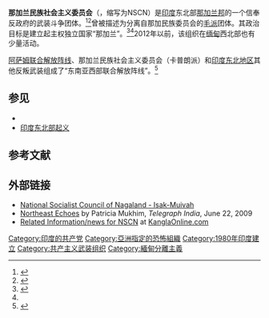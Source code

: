 {{Infobox Political Party
| logo             =
|colorcode=red
| party_name       = 那加兰民族社会主义委员会
|native_name=National Socialist Council of Nagaland
| leader1_title    =
| leader1_name     =
| leader2_title    =
| leader2_name     =
| foundation       = 1980年1月31日
| founders          = Isak Chisi Swu, Thuingaleng Muivah, S.S. Khaplang.
| ideology         = {{tsl|en|Naga nationalism|那加民族主义}}<ref name="DegenhardtDay1983">{{citation |last1=Degenhardt |first1=Henry W. |last2=Day |first2=Alan John |title=Political dissent: an international guide to dissident, extra-parliamentary, guerrilla, and illegal political movements |url=https://books.google.com/books?id=IlSGAAAAMAAJ |year=1983 |publisher=Gale Research Company |isbn=978-0-582-90255-8 |accessdate=2019-06-17 |archive-date=2019-08-23 |archive-url=https://web.archive.org/web/20190823122041/https://books.google.com/books?id=IlSGAAAAMAAJ |dead-url=no }}</ref><br>[[毛主義|毛主義]]<ref name="DegenhardtDay1983"/><br>[[分離主義|分離主義]]
| position=[[極左翼|極左翼]]
| headquarters     =
| international    = 
| membership       = 约4500名战士<ref name="Diplomat">{{cite web|url=http://the-diplomat.com/2011/03/22/is-china-backing-indian-insurgents/2/|title=Is China Backing Indian Insurgents?|publisher=The Diplomat|date=22 March 2011|accessdate=April 27, 2011|author=Lyle Morris|archive-date=2012-02-10|archive-url=https://web.archive.org/web/20120210183302/http://the-diplomat.com/2011/03/22/is-china-backing-indian-insurgents/2/|dead-url=no}}</ref>
| flag             = [[File:Unofficial_flag_of_Nagaland.svg|220px]]
|  website         = 
|country=印度
}}
'''那加兰民族社会主义委员会'''（{{lang-en|National Socialist Council of Nagaland}}，缩写为NSCN）是[[印度|印度]]东北部[[那加兰邦|那加兰邦]]的一个信奉{{tsl|en|Naga nationalism|那加民族主义}}反政府的武装斗争团体。<ref>{{cite news | url=http://www.telegraphindia.com/1110218/jsp/frontpage/story_13599760.jsp | location=Calcutta, India | work=The Telegraph | first=Nishit | last=Dholabhai | title=NSCN wants swift solution | date=18 February 2011 | accessdate=2015-06-10 | archive-date=2018-06-19 | archive-url=https://web.archive.org/web/20180619163221/https://www.telegraphindia.com/1110218/jsp/frontpage/story_13599760.jsp | dead-url=no }}</ref><ref>{{cite news|url=http://www.hindu.com/2004/07/02/stories/2004070200951300.htm|location=Chennai, India|work=The Hindu|title=Police, NSCN militants exchange fire|date=2 July 2004|accessdate=2015-06-10|archive-date=2004-08-20|archive-url=https://web.archive.org/web/20040820064239/http://www.hindu.com/2004/07/02/stories/2004070200951300.htm|dead-url=yes}}</ref>曾被描述为分离自那加民族委员会的[[毛派|毛派]]团体。其政治目标是建立起主权独立国家“那加兰”。<ref>{{Cite web |url=http://www.satp.org/satporgtp/countries/india/states/nagaland/terrorist_outfits/NSCN_IM.HTM |title=存档副本 |access-date=2015-06-10 |archive-date=2016-12-23 |archive-url=https://web.archive.org/web/20161223191051/http://www.satp.org/satporgtp/countries/india/states/nagaland/terrorist_outfits/nscn_im.htm |dead-url=no }}</ref><ref name="Diplomat" />2012年以前，该组织在[[缅甸|缅甸]]西北部也有少量活动。

[[阿萨姆联合解放阵线|阿萨姆联合解放阵线]]、那加兰民族社会主义委员会（卡普朗派）和[[印度东北地区|印度东北地区]]其他反叛武装组成了“东南亚西部联合解放阵线”。<ref>{{Cite web |url=http://world.huanqiu.com/exclusive/2015-06/6642062.html |title=[[环球时报|环球时报]]：《印度军队遭伏击死伤惨重 印媒诬指中国唆使叛军作乱》2015年6月10日 |access-date=2015年6月10日 |archive-date=2019年6月7日 |archive-url=https://web.archive.org/web/20190607044910/http://world.huanqiu.com/exclusive/2015-06/6642062.html |dead-url=no }}</ref>

== 参见 ==
* {{tsl|en|Naga nationalism|那加民族主义}}
* [[印度东北部起义|印度东北部起义]]

== 参考文献 ==
{{reflist}}

== 外部链接 ==
* [http://www.satp.org/satporgtp/countries/india/states/nagaland/terrorist_outfits/Nscn_im.htm National Socialist Council of Nagaland - Isak-Muivah] {{Wayback|url=http://www.satp.org/satporgtp/countries/india/states/nagaland/terrorist_outfits/Nscn_im.htm |date=20161223191051 }}
* [http://www.telegraphindia.com/1090622/jsp/northeast/story_11135705.jsp Northeast Echoes] {{Wayback|url=http://www.telegraphindia.com/1090622/jsp/northeast/story_11135705.jsp |date=20180909112309 }} by Patricia Mukhim, ''Telegraph India'', June 22, 2009
* [http://www.kanglaonline.com/tag/nscn Related Information/news for NSCN] at [https://web.archive.org/web/20140407115424/http://kanglaonline.com/ KanglaOnline.com] 

{{缅甸反政府武装}}

[[Category:印度的共产党|Category:印度的共产党]]
[[Category:亞洲指定的恐怖組織|Category:亞洲指定的恐怖組織]]
[[Category:1980年印度建立|Category:1980年印度建立]]
[[Category:共产主义武装组织|Category:共产主义武装组织]]
[[Category:緬甸分離主義|Category:緬甸分離主義]]